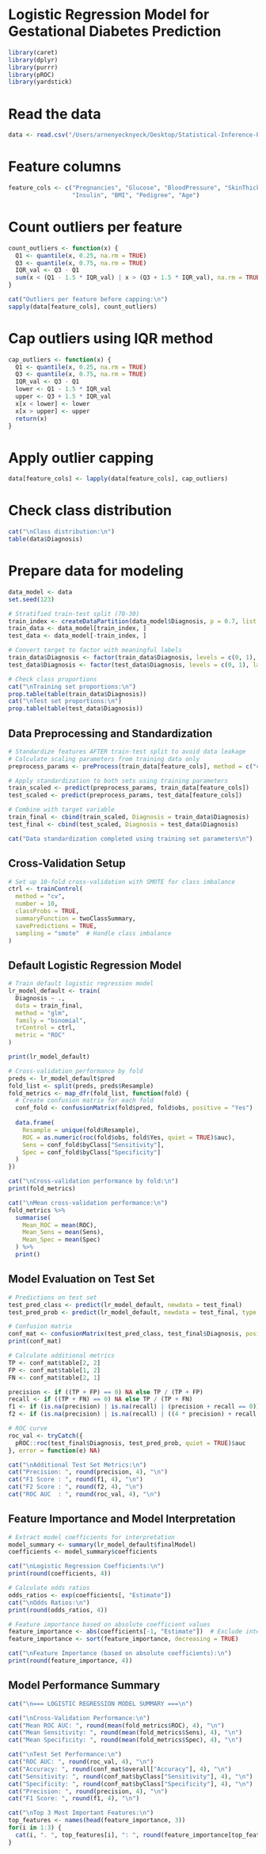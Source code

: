 
# Logistic Regression Model for Gestational Diabetes Prediction

```r
library(caret)
library(dplyr)
library(purrr)
library(pROC)
library(yardstick)
```
# Read the data
```r
data <- read.csv("/Users/arnenyecknyeck/Desktop/Statistical-Inference-Package/completed_data_rf.csv")
```
# Feature columns
```r
feature_cols <- c("Pregnancies", "Glucose", "BloodPressure", "SkinThickness", 
                  "Insulin", "BMI", "Pedigree", "Age")
```
# Count outliers per feature
```r
count_outliers <- function(x) {
  Q1 <- quantile(x, 0.25, na.rm = TRUE)
  Q3 <- quantile(x, 0.75, na.rm = TRUE)
  IQR_val <- Q3 - Q1
  sum(x < (Q1 - 1.5 * IQR_val) | x > (Q3 + 1.5 * IQR_val), na.rm = TRUE)
}

cat("Outliers per feature before capping:\n")
sapply(data[feature_cols], count_outliers)
```

# Cap outliers using IQR method
```r
cap_outliers <- function(x) {
  Q1 <- quantile(x, 0.25, na.rm = TRUE)
  Q3 <- quantile(x, 0.75, na.rm = TRUE)
  IQR_val <- Q3 - Q1
  lower <- Q1 - 1.5 * IQR_val
  upper <- Q3 + 1.5 * IQR_val
  x[x < lower] <- lower
  x[x > upper] <- upper
  return(x)
}
```
# Apply outlier capping
```r
data[feature_cols] <- lapply(data[feature_cols], cap_outliers)
```
# Check class distribution

```r
cat("\nClass distribution:\n")
table(data$Diagnosis)
```
# Prepare data for modeling
```r
data_model <- data
set.seed(123)

# Stratified train-test split (70-30)
train_index <- createDataPartition(data_model$Diagnosis, p = 0.7, list = FALSE)
train_data <- data_model[train_index, ]
test_data <- data_model[-train_index, ]

# Convert target to factor with meaningful labels
train_data$Diagnosis <- factor(train_data$Diagnosis, levels = c(0, 1), labels = c("No", "Yes"))
test_data$Diagnosis <- factor(test_data$Diagnosis, levels = c(0, 1), labels = c("No", "Yes"))
```
```r
# Check class proportions
cat("\nTraining set proportions:\n")
prop.table(table(train_data$Diagnosis))
cat("\nTest set proportions:\n")
prop.table(table(test_data$Diagnosis))
```

## Data Preprocessing and Standardization

```r
# Standardize features AFTER train-test split to avoid data leakage
# Calculate scaling parameters from training data only
preprocess_params <- preProcess(train_data[feature_cols], method = c("center", "scale"))

# Apply standardization to both sets using training parameters
train_scaled <- predict(preprocess_params, train_data[feature_cols])
test_scaled <- predict(preprocess_params, test_data[feature_cols])

# Combine with target variable
train_final <- cbind(train_scaled, Diagnosis = train_data$Diagnosis)
test_final <- cbind(test_scaled, Diagnosis = test_data$Diagnosis)

cat("Data standardization completed using training set parameters\n")
```

## Cross-Validation Setup

```r
# Set up 10-fold cross-validation with SMOTE for class imbalance
ctrl <- trainControl(
  method = "cv",
  number = 10,
  classProbs = TRUE,
  summaryFunction = twoClassSummary,
  savePredictions = TRUE,
  sampling = "smote"  # Handle class imbalance
)
```

## Default Logistic Regression Model

```r
# Train default logistic regression model
lr_model_default <- train(
  Diagnosis ~ ., 
  data = train_final,
  method = "glm",
  family = "binomial",
  trControl = ctrl,
  metric = "ROC"
)

print(lr_model_default)

# Cross-validation performance by fold
preds <- lr_model_default$pred
fold_list <- split(preds, preds$Resample)
fold_metrics <- map_dfr(fold_list, function(fold) {
  # Create confusion matrix for each fold
  conf_fold <- confusionMatrix(fold$pred, fold$obs, positive = "Yes")
  
  data.frame(
    Resample = unique(fold$Resample),
    ROC = as.numeric(roc(fold$obs, fold$Yes, quiet = TRUE)$auc),
    Sens = conf_fold$byClass["Sensitivity"],
    Spec = conf_fold$byClass["Specificity"]
  )
})

cat("\nCross-validation performance by fold:\n")
print(fold_metrics)

cat("\nMean cross-validation performance:\n")
fold_metrics %>%
  summarise(
    Mean_ROC = mean(ROC),
    Mean_Sens = mean(Sens),
    Mean_Spec = mean(Spec)
  ) %>%
  print()
```

## Model Evaluation on Test Set

```r
# Predictions on test set
test_pred_class <- predict(lr_model_default, newdata = test_final)
test_pred_prob <- predict(lr_model_default, newdata = test_final, type = "prob")[, "Yes"]

# Confusion matrix
conf_mat <- confusionMatrix(test_pred_class, test_final$Diagnosis, positive = "Yes")
print(conf_mat)

# Calculate additional metrics
TP <- conf_mat$table[2, 2]
FP <- conf_mat$table[1, 2]
FN <- conf_mat$table[2, 1]

precision <- if ((TP + FP) == 0) NA else TP / (TP + FP)
recall <- if ((TP + FN) == 0) NA else TP / (TP + FN)
f1 <- if (is.na(precision) | is.na(recall) | (precision + recall == 0)) NA else 2 * (precision * recall) / (precision + recall)
f2 <- if (is.na(precision) | is.na(recall) | ((4 * precision) + recall == 0)) NA else (5 * precision * recall) / ((4 * precision) + recall)

# ROC curve
roc_val <- tryCatch({
  pROC::roc(test_final$Diagnosis, test_pred_prob, quiet = TRUE)$auc
}, error = function(e) NA)

cat("\nAdditional Test Set Metrics:\n")
cat("Precision: ", round(precision, 4), "\n")
cat("F1 Score : ", round(f1, 4), "\n")
cat("F2 Score : ", round(f2, 4), "\n")
cat("ROC AUC  : ", round(roc_val, 4), "\n")
```

## Feature Importance and Model Interpretation

```r
# Extract model coefficients for interpretation
model_summary <- summary(lr_model_default$finalModel)
coefficients <- model_summary$coefficients

cat("\nLogistic Regression Coefficients:\n")
print(round(coefficients, 4))

# Calculate odds ratios
odds_ratios <- exp(coefficients[, "Estimate"])
cat("\nOdds Ratios:\n")
print(round(odds_ratios, 4))

# Feature importance based on absolute coefficient values
feature_importance <- abs(coefficients[-1, "Estimate"])  # Exclude intercept
feature_importance <- sort(feature_importance, decreasing = TRUE)

cat("\nFeature Importance (based on absolute coefficients):\n")
print(round(feature_importance, 4))
```

## Model Performance Summary

```r
cat("\n=== LOGISTIC REGRESSION MODEL SUMMARY ===\n")

cat("\nCross-Validation Performance:\n")
cat("Mean ROC AUC: ", round(mean(fold_metrics$ROC), 4), "\n")
cat("Mean Sensitivity: ", round(mean(fold_metrics$Sens), 4), "\n")
cat("Mean Specificity: ", round(mean(fold_metrics$Spec), 4), "\n")

cat("\nTest Set Performance:\n")
cat("ROC AUC: ", round(roc_val, 4), "\n")
cat("Accuracy: ", round(conf_mat$overall["Accuracy"], 4), "\n")
cat("Sensitivity: ", round(conf_mat$byClass["Sensitivity"], 4), "\n")
cat("Specificity: ", round(conf_mat$byClass["Specificity"], 4), "\n")
cat("Precision: ", round(precision, 4), "\n")
cat("F1 Score: ", round(f1, 4), "\n")

cat("\nTop 3 Most Important Features:\n")
top_features <- names(head(feature_importance, 3))
for(i in 1:3) {
  cat(i, ". ", top_features[i], ": ", round(feature_importance[top_features[i]], 4), "\n")
}
```